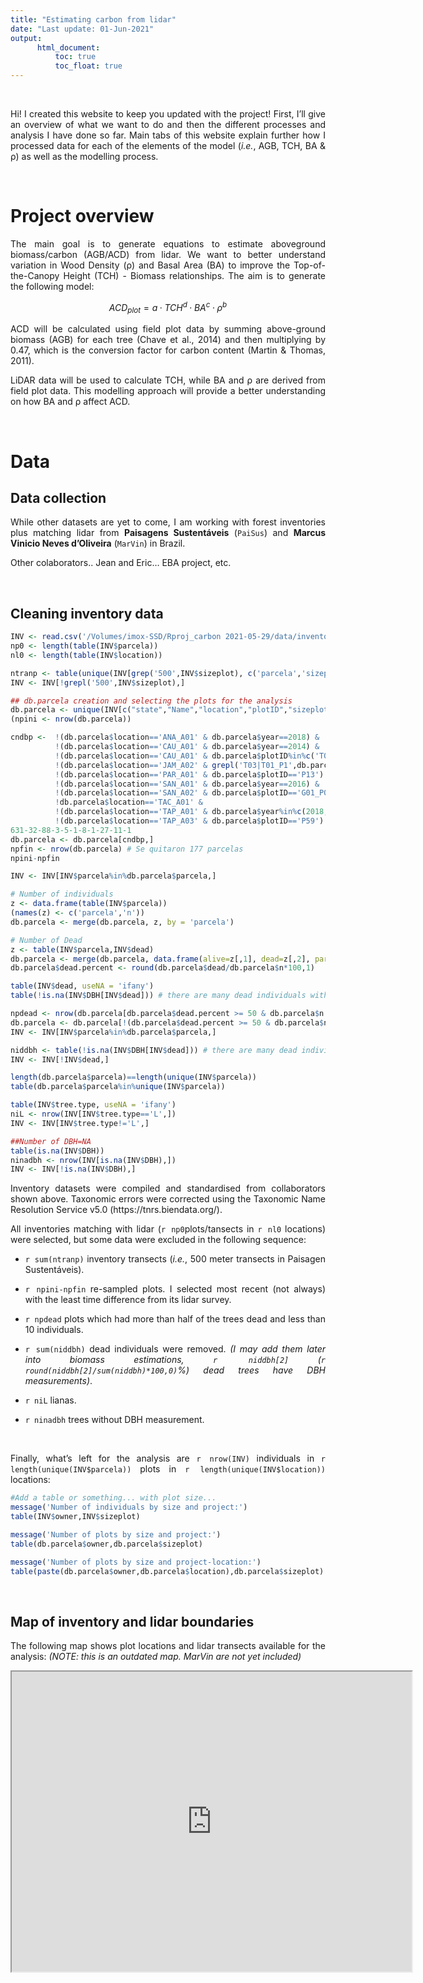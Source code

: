 ```yaml
---
title: "Estimating carbon from lidar"
date: "Last update: 01-Jun-2021"
output: 
      html_document:
          toc: true
          toc_float: true
---
```

<style>
body {
text-align: justify}
</style>

<br>



Hi! I created this website to keep you updated with the project! First, I'll give an overview of what we want to do and then the different processes and analysis I have done so far. Main tabs of this website explain further how I processed data for each of the elements of the model (*i.e.*, AGB, TCH, BA & ρ) as well as the modelling process.

<br>

# Project overview

The main goal is to generate equations to estimate aboveground biomass/carbon (AGB/ACD) from lidar. We want to better understand variation in Wood Density (ρ) and Basal Area (BA) to improve the Top-of-the-Canopy Height (TCH) - Biomass relationships. The aim is to generate the following model:


$$
ACD_{plot} = a · TCH^d · BA^c · ρ^b
$$

ACD will be calculated using field plot data by summing above-ground biomass (AGB) for each tree (Chave et al., 2014) and then multiplying by 0.47, which is the conversion factor for carbon content (Martin & Thomas, 2011). 

LiDAR data will be used to calculate TCH, while BA and ρ are derived from field plot data. This modelling approach will provide a better understanding on how BA and ρ affect ACD.

<br>

# Data

## Data collection

While other datasets are yet to come, I am working with forest inventories plus matching lidar from **Paisagens Sustentáveis** (`PaiSus`) and **Marcus Vinicio Neves d'Oliveira** (`MarVin`) in Brazil. 

Other colaborators.. Jean and Eric... EBA project, etc.

<br>

## Cleaning inventory data

```r
INV <- read.csv('/Volumes/imox-SSD/Rproj_carbon 2021-05-29/data/inventories/plots_clean/all_inventories_v1_resoltaxo.csv', stringsAsFactors = F)
np0 <- length(table(INV$parcela))
nl0 <- length(table(INV$location))

ntranp <- table(unique(INV[grep('500',INV$sizeplot), c('parcela','sizeplot')])$sizeplot)
INV <- INV[!grepl('500',INV$sizeplot),]

## db.parcela creation and selecting the plots for the analysis
db.parcela <- unique(INV[c("state","Name","location","plotID","sizeplot","parcela","year","owner")])
(npini <- nrow(db.parcela))

cndbp <-  !(db.parcela$location=='ANA_A01' & db.parcela$year==2018) & 
          !(db.parcela$location=='CAU_A01' & db.parcela$year==2014) & 
          !(db.parcela$location=='CAU_A01' & db.parcela$plotID%in%c('T01_P3','T01_P4','T05_P1')) & 
          !(db.parcela$location=='JAM_A02' & grepl('T03|T01_P1',db.parcela$plotID)) & 
          !(db.parcela$location=='PAR_A01' & db.parcela$plotID=='P13') & 
          !(db.parcela$location=='SAN_A01' & db.parcela$year==2016) & 
          !(db.parcela$location=='SAN_A02' & db.parcela$plotID=='G01_P04') & 
          !db.parcela$location=='TAC_A01' & 
          !(db.parcela$location=='TAP_A01' & db.parcela$year%in%c(2018,2016)) & 
          !(db.parcela$location=='TAP_A03' & db.parcela$plotID=='P59')
631-32-88-3-5-1-8-1-27-11-1
db.parcela <- db.parcela[cndbp,]
npfin <- nrow(db.parcela) # Se quitaron 177 parcelas
npini-npfin

INV <- INV[INV$parcela%in%db.parcela$parcela,]

# Number of individuals
z <- data.frame(table(INV$parcela))
(names(z) <- c('parcela','n'))
db.parcela <- merge(db.parcela, z, by = 'parcela')

# Number of Dead
z <- table(INV$parcela,INV$dead)
db.parcela <- merge(db.parcela, data.frame(alive=z[,1], dead=z[,2], parcela=row.names(z)), by = 'parcela')
db.parcela$dead.percent <- round(db.parcela$dead/db.parcela$n*100,1)

table(INV$dead, useNA = 'ifany')
table(!is.na(INV$DBH[INV$dead])) # there are many dead individuals with DBH

npdead <- nrow(db.parcela[db.parcela$dead.percent >= 50 & db.parcela$n <= 10,])
db.parcela <- db.parcela[!(db.parcela$dead.percent >= 50 & db.parcela$n <= 10),] # 8 plots less. Aca se perdieron unas parcelas porque todos sus individuos estan muertos (ie, algunas de FN)
INV <- INV[INV$parcela%in%db.parcela$parcela,]

niddbh <- table(!is.na(INV$DBH[INV$dead])) # there are many dead individuals with DBH
INV <- INV[!INV$dead,] 

length(db.parcela$parcela)==length(unique(INV$parcela))
table(db.parcela$parcela%in%unique(INV$parcela))

table(INV$tree.type, useNA = 'ifany')
niL <- nrow(INV[INV$tree.type=='L',])
INV <- INV[INV$tree.type!='L',]

##Number of DBH=NA
table(is.na(INV$DBH))
ninadbh <- nrow(INV[is.na(INV$DBH),])
INV <- INV[!is.na(INV$DBH),]


```

Inventory datasets were compiled and standardised from collaborators shown above. Taxonomic errors were corrected using the Taxonomic Name Resolution Service v5.0 (https://tnrs.biendata.org/). 

All inventories matching with lidar (```r np0```plots/tansects in ```r nl0``` locations) were selected, but some data were excluded in the following sequence:

- ```r sum(ntranp)``` inventory transects (*i.e.*, 500 meter transects in Paisagen Sustentáveis).

- ```r npini-npfin``` re-sampled plots. I selected most recent (not always) with the least time difference from its lidar survey.

- ```r npdead``` plots which had more than half of the trees dead and less than 10 individuals.

- ```r sum(niddbh)``` dead individuals were removed.  *(I may add them later into biomass estimations, ```r niddbh[2]``` (```r round(niddbh[2]/sum(niddbh)*100,0)```%) dead trees have DBH measurements)*.

- ```r niL``` lianas.

- ```r ninadbh``` trees without DBH measurement.

<br>

Finally, what's left for the analysis are ```r nrow(INV)``` individuals in ```r length(unique(INV$parcela))``` plots in ```r length(unique(INV$location))``` locations:

```r
#Add a table or something... with plot size...
message('Number of individuals by size and project:')
table(INV$owner,INV$sizeplot)

message('Number of plots by size and project:')
table(db.parcela$owner,db.parcela$sizeplot)

message('Number of plots by size and project-location:')
table(paste(db.parcela$owner,db.parcela$location),db.parcela$sizeplot)

```

<br>

## Map of inventory and lidar boundaries

The following map shows plot locations and lidar transects available for the analysis: *(NOTE: this is an outdated map. MarVin are not yet included)*



```{=html}
<iframe src="https://www.google.com/maps/d/u/0/embed?mid=1B8fDAx8gQiWn6hD3BzQkBcjWoqBajU1E" width="640" height="480"></iframe>
```








